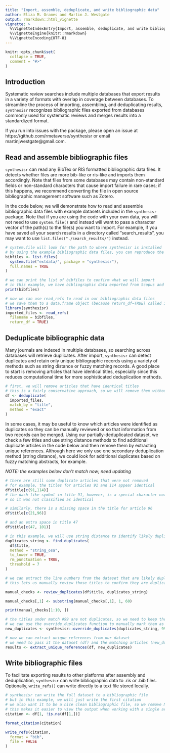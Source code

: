 ```yaml
---
title: "Import, assemble, deduplicate, and write bibliographic data"
author: Eliza M. Grames and Martin J. Westgate
output: rmarkdown::html_vignette
vignette: >
  %\VignetteIndexEntry{Import, assemble, deduplicate, and write bibliographic data}
  %\VignetteEngine{knitr::rmarkdown}
  %\VignetteEncoding{UTF-8}
---
```


```r
knitr::opts_chunk$set(
  collapse = TRUE,
  comment = "#>"
)
```

## Introduction

Systematic review searches include multiple databases that export results in a 
variety of formats with overlap in coverage between databases. To streamline the 
process of importing, assembling, and deduplicating results, `synthesisr` 
recognizes bibliographic files exported from databases commonly used for 
systematic reviews and merges results into a standardized format.  

If you run into issues with the package, please open an issue at 
https://github.com/rmetaverse/synthesisr or email martinjwestgate@gmail.com.

## Read and assemble bibliographic files

`synthesisr` can read any BibTex or RIS formatted bibliographic data files. It 
detects whether files are more bib-like or ris-like and imports them 
accordingly. Note that files from some databases may contain non-standard fields 
or non-standard characters that cause import failure in rare cases; if this 
happens, we recommend converting the file in open source bibliographic 
management software such as Zotero.

In the code below, we will demonstrate how to read and assemble bibliographic 
data files with example datasets included in the `synthesisr` package. Note that 
if you are using the code with your own data, you will not need to use 
`system.file()` and instead will want to pass a character vector of the path(s) 
to the file(s) you want to import. For example, if you have saved all your 
search results in a directory called "search_results", you may want to use 
`list.files("./search_results/")` instead.

```r
# system.file will look for the path to where synthesisr is installed
# by using the example bibliographic data files, you can reproduce the vignette
bibfiles <- list.files(
  system.file("extdata/", package = "synthesisr"),
  full.names = TRUE
)

# we can print the list of bibfiles to confirm what we will import
# in this example, we have bibliographic data exported from Scopus and Zoological Record
print(bibfiles)

# now we can use read_refs to read in our bibliographic data files
# we save them to a data.frame object (because return_df=TRUE) called imported_files
library(synthesisr)
imported_files <- read_refs(
  filename = bibfiles,
  return_df = TRUE)

```

## Deduplicate bibliographic data

Many journals are indexed in multiple databases, so searching across databases 
will retrieve duplicates. After import, `synthesisr` can detect duplicates and 
retain only unique bibliographic records using a variety of methods such as 
string distance or fuzzy matching records. A good place to start is removing 
articles that have identical titles, especially since this reduces computational 
time for more sophisticated deduplication methods.

```r
# first, we will remove articles that have identical titles
# this is a fairly conservative approach, so we will remove them without review
df <- deduplicate(
  imported_files,
  match_by = "title",
  method = "exact"
)

```

In some cases, it may be useful to know which articles were identified as 
duplicates so they can be manually reviewed or so that information from two 
records can be merged. Using our partially-deduplicated dataset, we check a few 
titles and use string distance methods to find additional duplicate articles in 
the code below and then remove them by extracting unique references. Although 
here we only use one secondary deduplication method (string distance), we could 
look for additional duplicates based on fuzzy matching abstracts, for example.

*NOTE: the examples below don't match now; need updating*

```r
# there are still some duplicate articles that were not removed
# for example, the titles for articles 91 and 114 appear identical
df$title[c(91,114)]
# the dash-like symbol in title 91, however, is a special character not punctuation
# so it was not classified as identical

# similarly, there is a missing space in the title for article 96
df$title[c(21,96)]

# and an extra space in title 47
df$title[c(47, 101)]

# in this example, we will use string distance to identify likely duplicates
duplicates_string <- find_duplicates(
  df$title,
  method = "string_osa",
  to_lower = TRUE,
  rm_punctuation = TRUE,
  threshold = 7
)

# we can extract the line numbers from the dataset that are likely duplicated
# this lets us manually review those titles to confirm they are duplicates

manual_checks <- review_duplicates(df$title, duplicates_string)

```

```r
manual_checks[,1] <- substring(manual_checks[,1], 1, 60)

print(manual_checks[1:10, ])
```


```r
# the titles under match #99 are not duplicates, so we need to keep them both
# we can use the override_duplicates function to manually mark them as unique
new_duplicates <- synthesisr::override_duplicates(duplicates_string, 99)

# now we can extract unique references from our dataset
# we need to pass it the dataset (df) and the matching articles (new_duplicates)
results <- extract_unique_references(df, new_duplicates)

```

## Write bibliographic files

To facilitate exporting results to other platforms after assembly and 
deduplication, `synthesisr` can write bibliographic data to .ris or .bib files. 
Optionally, `write_refs()` can write directly to a text file stored locally.

```r

# synthesisr can write the full dataset to a bibliographic file
# but in this example, we will just write the first citation
# we also want it to be a nice clean bibliographic file, so we remove NA data
# this makes it easier to view the output when working with a single article
citation <- df[1, !is.na(df[1,])]

format_citation(citation)

write_refs(citation,
  format = "bib",
  file = FALSE
)

```
